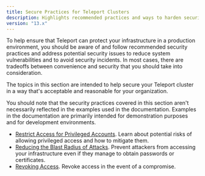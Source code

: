 ```yaml
---
title: Secure Practices for Teleport Clusters
description: Highlights recommended practices and ways to harden security for your Teleport cluster.
version: "13.x"
---
```


To help ensure that Teleport can protect your infrastructure in a production environment, you should
be aware of and follow recommended security practices and address potential security issues to reduce
system vulnerabilities and to avoid security incidents. In most cases, there are tradeoffs between
convenience and security that you should take into consideration.

The topics in this section are intended to help secure your Teleport cluster in a way that's acceptable and
reasonable for your organization.

You should note that the security practices covered in this section aren't necessarily reflected in the
examples used in the documentation. Examples in the documentation are primarily intended for demonstration
purposes and for development environments.

- [Restrict Access for Privileged Accounts](/docs/ver/13.x/management/security/restrict-privileges). Learn about potential
  risks of allowing privileged access and how to mitigate them.
- [Reducing the Blast Radius of Attacks](/docs/ver/13.x/management/security/reduce-blast-radius).
  Prevent attackers from accessing your infrastructure even if they manage to
  obtain passwords or certificates.
- [Revoking Access](/docs/ver/13.x/management/security/revoking-access). Revoke access in the event
  of a compromise.
